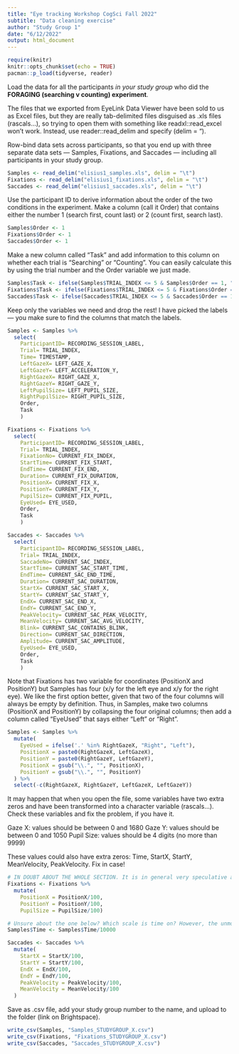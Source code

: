 ---
title: "Eye tracking Workshop CogSci Fall 2022"
subtitle: "Data cleaning exercise"
author: "Study Group 1"
date: "6/12/2022"
output: html_document
---

```{r setup, include=FALSE}
require(knitr)
knitr::opts_chunk$set(echo = TRUE)
pacman::p_load(tidyverse, reader)
```

Load the data for all the participants *in your study group* who did the **FORAGING (searching v counting) experiment**. 

The files that we exported from EyeLink Data Viewer have been sold to us as Excel files, but they are really tab-delimited files disguised as .xls files (rascals...), so trying to open them with something like readxl::read_excel won't work. Instead, use reader::read_delim and specify (delim = "\t").

Row-bind data sets across participants, so that you end up with three separate data sets — Samples, Fixations, and Saccades — including all participants in your study group.

```{r}
Samples <- read_delim("elisius1_samples.xls", delim = "\t")
Fixations <- read_delim("elisius1_fixations.xls", delim = "\t")
Saccades <- read_delim("elisius1_saccades.xls", delim = "\t")
```

Use the participant ID to derive information about the order of the two conditions in the experiment. Make a column (call it Order) that contains either the number 1 (search first, count last) or 2 (count first, search last).

```{r}
Samples$Order <- 1
Fixations$Order <- 1
Saccades$Order <- 1
```

Make a new column called "Task" and add information to this column on whether each trial is "Searching" or "Counting". You can easily calculate this by using the trial number and the Order variable we just made.

```{r}
Samples$Task <- ifelse(Samples$TRIAL_INDEX <= 5 & Samples$Order == 1, "Searching", "Counting")
Fixations$Task <- ifelse(Fixations$TRIAL_INDEX <= 5 & Fixations$Order == 1, "Searching", "Counting")
Saccades$Task <- ifelse(Saccades$TRIAL_INDEX <= 5 & Saccades$Order == 1, "Searching", "Counting")
```

Keep only the variables we need and drop the rest! I have picked the labels — you make sure to find the columns that match the labels.

```{r}
Samples <- Samples %>% 
  select(
    ParticipantID= RECORDING_SESSION_LABEL,
    Trial= TRIAL_INDEX,
    Time= TIMESTAMP,
    LeftGazeX= LEFT_GAZE_X,
    LeftGazeY= LEFT_ACCELERATION_Y,
    RightGazeX= RIGHT_GAZE_X,
    RightGazeY= RIGHT_GAZE_Y,
    LeftPupilSize= LEFT_PUPIL_SIZE,
    RightPupilSize= RIGHT_PUPIL_SIZE,
    Order,
    Task
    ) 

Fixations <- Fixations %>% 
  select(
    ParticipantID= RECORDING_SESSION_LABEL,
    Trial= TRIAL_INDEX,
    FixationNo= CURRENT_FIX_INDEX,
    StartTime= CURRENT_FIX_START,
    EndTime= CURRENT_FIX_END,
    Duration= CURRENT_FIX_DURATION,
    PositionX= CURRENT_FIX_X,
    PositionY= CURRENT_FIX_Y,
    PupilSize= CURRENT_FIX_PUPIL,
    EyeUsed= EYE_USED,
    Order,
    Task
    ) 

Saccades <- Saccades %>%
  select(
    ParticipantID= RECORDING_SESSION_LABEL,
    Trial= TRIAL_INDEX,
    SaccadeNo= CURRENT_SAC_INDEX,
    StartTime= CURRENT_SAC_START_TIME,
    EndTime= CURRENT_SAC_END_TIME,
    Duration= CURRENT_SAC_DURATION,
    StartX= CURRENT_SAC_START_X,
    StartY= CURRENT_SAC_START_Y,
    EndX= CURRENT_SAC_END_X,
    EndY= CURRENT_SAC_END_Y,
    PeakVelocity= CURRENT_SAC_PEAK_VELOCITY,
    MeanVelocity= CURRENT_SAC_AVG_VELOCITY,
    Blink= CURRENT_SAC_CONTAINS_BLINK,
    Direction= CURRENT_SAC_DIRECTION,
    Amplitude= CURRENT_SAC_AMPLITUDE,
    EyeUsed= EYE_USED,
    Order,
    Task
    )
```

Note that Fixations has two variable for coordinates (PositionX and PositionY) but Samples has four (x/y for the left eye and x/y for the right eye). We like the first option better, given that two of the four columns will always be empty by definition. Thus, in Samples, make two columns (PositionX and PositionY) by collapsing the four original columns; then add a column called "EyeUsed" that says either "Left" or "Right".

```{r}
Samples <- Samples %>% 
  mutate(
    EyeUsed = ifelse('.' %in% RightGazeX, "Right", "Left"),
    PositionX = paste0(RightGazeX, LeftGazeX),
    PositionY = paste0(RightGazeY, LeftGazeY),
    PositionX = gsub("\\.", "", PositionX),
    PositionY = gsub("\\.", "", PositionY)
  ) %>% 
  select(-c(RightGazeX, RightGazeY, LeftGazeX, LeftGazeY))

```

It may happen that when you open the file, some variables have two extra zeros and have been transformed into a character variable (rascals...). Check these variables and fix the problem, if you have it.

Gaze X: values should be between 0 and 1680
Gaze Y: values should be between 0 and 1050
Pupil Size: values should be 4 digits (no more than 9999)

These values could also have extra zeros: Time, StartX, StartY, MeanVelocity, PeakVelocity. Fix in case!

```{r}
# IN DOUBT ABOUT THE WHOLE SECTION. It is in general very speculative as we do not know on what scale the values are supposed to be
Fixations <- Fixations %>% 
  mutate(
    PositionX = PositionX/100,
    PositionY = PositionY/100,
    PupilSize = PupilSize/100)

# Unsure about the one below? Which scale is time on? However, the unmodified value seems extreme
Samples$Time <- Samples$Time/10000

Saccades <- Saccades %>% 
  mutate(
    StartX = StartX/100,
    StartY = StartY/100,
    EndX = EndX/100,
    EndY = EndY/100,
    PeakVelocity = PeakVelocity/100,
    MeanVelocity = MeanVelocity/100
  )
```

Save as .csv file, add your study group number to the name, and upload to the folder (link on Brightspace).

```{r}
write_csv(Samples, "Samples_STUDYGROUP_X.csv")
write_csv(Fixations, "Fixations_STUDYGROUP_X.csv")
write_csv(Saccades, "Saccades_STUDYGROUP_X.csv")
```
